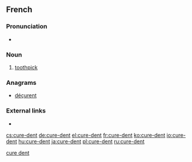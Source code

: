 ==French==
{{wikipedia|lang=fr}}

===Pronunciation===
* {{IPA|/kyʁ.dɑ̃/|lang=fr}}

===Noun===
{{fr-noun|head=[[cure]]-[[dent]]|m|cure-dents}}

# [[toothpick]]

===Anagrams===
* [[déçurent#French|déçurent]]

===External links===
* {{R:TLFi}}

[[Category:fr:Dental hygiene|cure dent]]

[[cs:cure-dent]]
[[de:cure-dent]]
[[el:cure-dent]]
[[fr:cure-dent]]
[[ko:cure-dent]]
[[io:cure-dent]]
[[hu:cure-dent]]
[[ja:cure-dent]]
[[pl:cure-dent]]
[[ru:cure-dent]]
